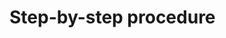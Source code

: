 # Step-by-step procedure

<!--
written text (including quality assurance) and best is also to include visual aid (photo's, diagrams, ...)
-->

